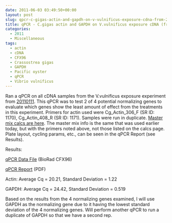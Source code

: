 ```yaml
---
date: 2011-06-03 03:49:50+00:00
layout: post
slug: qpcr-c-gigas-actin-and-gapdh-on-v-vulnificus-exposure-cdna-from-20110311
title: qPCR - C.gigas actin and GAPDH on V.vulnificus exposure cDNA (from 20110311)
categories:
  - 2011
  - Miscellaneous
tags:
  - actin
  - cDNA
  - CFX96
  - Crassostrea gigas
  - GAPDH
  - Pacific oyster
  - qPCR
  - Vibrio vulnificus
---
```


Ran a qPCR on all cDNA samples from the V.vulnificus exposure experiment from [20110111](/Sam%27s+Working+Notebook+Jan+2011+-+March+2011#sjw20110111). This qPCR was to test 2 of 4 potential normalizing genes to evaluate which genes show the least amount of effect from the treatments in this experiment. Primers for actin used were Cg_Actin_306_F (SR ID: 1170), Cg_Actin_408_R (SR ID: 1171). Samples were run in duplicate. [Master mix calcs are here](https://eagle.fish.washington.edu/Arabidopsis/Notebook%20Workup%20Files/20110602-01.jpg). The master mix info is the same that was used earlier today, but with the primers noted above, not those listed on the calcs page. Plate layout, cycling params, etc., can be seen in the qPCR Report (see Results).

Results:

[qPCR Data File](https://eagle.fish.washington.edu/Arabidopsis/qPCR/CFX96/Roberts%20Lab_2011-06-02%2018-24-15_CC009827.pcrd) (BioRad CFX96)

[qPCR Report](https://eagle.fish.washington.edu/Arabidopsis/qPCR/CFX96/Roberts%20Lab_2011-06-02%2018-24-15_CC009827.pdf) (PDF)

Actin: Average Cq = 20.21, Standard Deviation = 1.22

GAPDH: Average Cq = 24.42, Standard Deviation = 0.519

Based on the results from the 4 normalizing genes examined, I will use GAPDH as the normalizing gene due to it having the lowest standard deviation of the 4 normalizing genes. Will perform another qPCR to run a duplicate of GAPDH so that we have a second rep.
